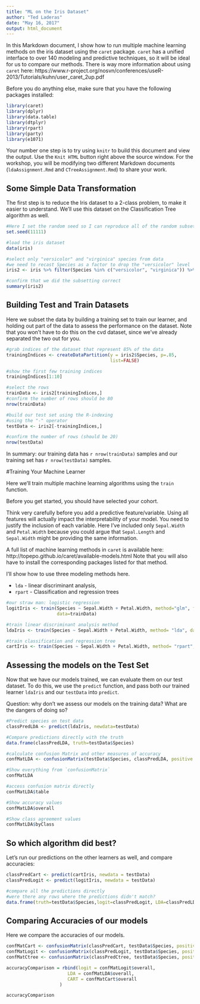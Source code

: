 ```yaml
---
title: "ML on the Iris Dataset"
author: "Ted Laderas"
date: "May 16, 2017"
output: html_document
---
```


In this Markdown document, I show how to run multiple machine learning methods on the iris dataset using the `caret` package. `caret` has a unified interface to over 140 modeling and predictive techniques, so it will be ideal for us to compare our methods. There is way more information about using `caret` here: https://www.r-project.org/nosvn/conferences/useR-2013/Tutorials/kuhn/user_caret_2up.pdf

Before you do anything else, make sure that you have the following packages installed:

```r
library(caret)
library(dplyr)
library(data.table)
library(dtplyr)
library(rpart)
library(party)
library(e1071)
```

Your number one step is to try using `knitr` to build this document and view the output. Use the `Knit HTML` button right above the source window. For the workshop, you will be modifying two different Markdown documents (`ldaAssignment.Rmd` and `CTreeAssignment.Rmd`) to share your work.

## Some Simple Data Transformation

The first step is to reduce the Iris dataset to a 2-class problem, to make it easier to understand. We'll use this dataset on the Classification Tree algorithm as well.

```r
#Here I set the random seed so I can reproduce all of the random subsetting
set.seed(11111)

#load the iris dataset
data(iris)

#select only "versicolor" and "virginica" species from data
#we need to recast Species as a factor to drop the "versicolor" level
iris2 <- iris %>% filter(Species %in% c("versicolor", "virginica")) %>% mutate(Species = factor(Species))

#confirm that we did the subsetting correct
summary(iris2)
```

## Building Test and Train Datasets

Here we subset the data by building a training set to train our learner, and holding out part of the  data to assess the performance on the dataset. Note that you won't have to do this on the cvd dataset, since we've already separated the two out for you. 

```r
#grab indices of the dataset that represent 85% of the data
trainingIndices <- createDataPartition(y = iris2$Species, p=.85,
                                       list=FALSE)

#show the first few training indices
trainingIndices[1:10]

#select the rows
trainData <- iris2[trainingIndices,]
#confirm the number of rows should be 80
nrow(trainData)

#build our test set using the R-indexing
#using the "-" operator
testData <- iris2[-trainingIndices,]

#confirm the number of rows (should be 20)
nrow(testData)
```

In summary: our training data has `r nrow(trainData)` samples and our training set has `r nrow(testData)` samples.

#Training Your Machine Learner

Here we'll train multiple machine learning algorithms using the `train` function.

Before you get started, you should have selected your cohort.

Think very carefully before you add a predictive feature/variable. Using all features will actually impact the interpretability of your model. You need to justify the inclusion of each variable. Here I've included only `Sepal.Width` and `Petal.Width` because you could argue that `Sepal.Length` and `Sepal.Width` might be providing the same information.

A full list of machine learning methods in `caret` is available here: http://topepo.github.io/caret/available-models.html Note that you will also have to install the corresponding packages listed for that method.

I'll show how to use three modeling methods here.  

  + `lda` - linear discriminant analysis, 
  + `rpart` - Classification and regression trees 

```r
#our straw man: logistic regression
logitIris <- train(Species ~ Sepal.Width + Petal.Width, method="glm", family="binomial",
                   data=trainData)

#train linear discriminant analysis method
ldaIris <- train(Species ~ Sepal.Width + Petal.Width, method= "lda", data=trainData)

#train classification and regression tree
cartIris <- train(Species ~ Sepal.Width + Petal.Width, method= "rpart", data=trainData)

```

## Assessing the models on the Test Set

Now that we have our models trained, we can evaluate them on our test dataset. To do this, we use the `predict` function, and pass both our trained learner `ldaIris` and our `testData` into `predict`.

Question: why don't we assess our models on the training data? What are the dangers of doing so?

```r
#Predict species on test data
classPredLDA <- predict(ldaIris, newdata=testData)

#Compare predictions directly with the truth
data.frame(classPredLDA, truth=testData$Species)

#calculate confusion Matrix and other measures of accuracy
confMatLDA <- confusionMatrix(testData$Species, classPredLDA, positive = "Y")

#Show everything from `confusionMatrix`
confMatLDA

#access confusion matrix directly
confMatLDA$table

#Show accuracy values
confMatLDA$overall

#Show class agreement values
confMatLDA$byClass
```

## So which algorithm did best?

Let's run our predictions on the other learners as well, and compare accuracies:

```r
classPredCart <- predict(cartIris, newdata = testData)
classPredLogit <- predict(logitIris, newdata = testData)

#compare all the predictions directly
#were there any rows where the predictions didn't match?
data.frame(truth=testData$Species,logit=classPredLogit, LDA=classPredLDA, CART=classPredCart)
```

## Comparing Accuracies of our models

Here we compare the accuracies of our models.

```r
confMatCart <- confusionMatrix(classPredCart, testData$Species, positive = "Y")
confMatLogit <- confusionMatrix(classPredLogit, testData$Species, positive = "Y")
confMatCtree <- confusionMatrix(classPredCtree, testData$Species, positive = "Y")

accuracyComparison = rbind(logit = confMatLogit$overall,
                       LDA = confMatLDA$overall,
                       CART = confMatCart$overall
                    )

accuracyComparison
```